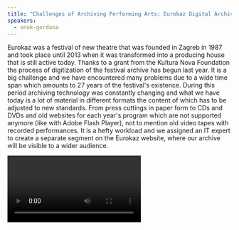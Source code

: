 ```yaml
---
title: "Challenges of Archiving Performing Arts: Eurokaz Digital Archive"
speakers:
  - vnuk-gordana
---
```

Eurokaz was a festival of new theatre that was founded in Zagreb in 1987 and took place until 2013 when it was transformed into a producing house that is still active today. Thanks to a grant from the Kultura Nova Foundation the process of digitization of the festival archive has begun last year. It is a big challenge and we have encountered many problems due to a wide time span which amounts to 27 years of the festival's existence. During this period archiving technology was constantly changing and what we have today is a lot of material in different formats the content of which has to be adjusted to new standards. From press cuttings in paper form to CDs and DVDs and old websites for each year's program which are not supported anymore (like with Adobe Flash Player), not to mention old video tapes with recorded performances. It is a hefty workload and we assigned an IT expert to create a separate segment on the Eurokaz website, where our archive will be visible to a wider audience.

<Video provider="youtube" id="LKRLZo7vC_M" />
